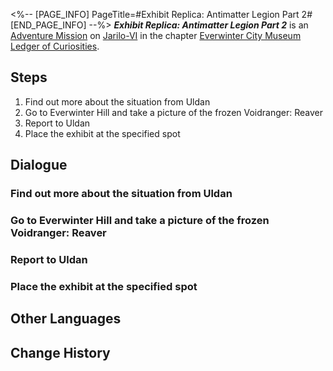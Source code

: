 <%-- [PAGE_INFO]
PageTitle=#Exhibit Replica: Antimatter Legion Part 2#
[END_PAGE_INFO] --%>
{{Stub|Dialogue.}}
{{Mission Infobox
|id            = 8001220
|title         = 
|image         = <!--Mission Exhibit Replica Antimatter Legion Part 2.png-->
|type          = Adventure
|event_name    = 
|chapter       = Everwinter City Museum Ledger of Curiosities
|requirements  = {{subst:void|<!--Unknown: {"Type":"Manual"}-->}}
|summary       = Belobog's History and Culture Museum will be opening soon. Uldan is collecting appropriate exhibits to ensure a successful opening.<br />You have journeyed to Everwinter Hill to take a picture of a frozen Antimatter Legion Voidranger, allowing them to make a replica.
|characters    = Trailblazer
|startLocation = [[Jarilo-VI]] - [[History and Culture Museum]]
|world         = Jarilo-VI
|area          = History and Culture Museum
|prev          = 
|next          = 
|rewards       = 
}}
'''''Exhibit Replica: Antimatter Legion Part 2''''' is an [[Adventure Mission]] on [[Jarilo-VI]] in the chapter [[Everwinter City Museum Ledger of Curiosities]].

==Steps==
# Find out more about the situation from Uldan
# Go to Everwinter Hill and take a picture of the frozen Voidranger: Reaver
# Report to Uldan
# Place the exhibit at the specified spot

<!--
==Gameplay Notes==

--><!--
==Trial Character==

-->
==Dialogue==
{{Stub Dialogue}}

===Find out more about the situation from Uldan===
{{Mission Description|type=adventure|location=History and Culture Museum|Belobog's History and Culture Museum will be opening soon. Uldan is collecting appropriate exhibits to ensure a successful opening.<br />This time, Uldan needs your help to take a picture of a frozen Antimatter Legion Voidranger at the Everwinter Hill to help the museum make a replica.}}
{{Dialogue Start}}
:{{tx}}
{{Dialogue End}}

===Go to Everwinter Hill and take a picture of the frozen Voidranger: Reaver===
{{Dialogue Start}}
:{{tx}}
{{Dialogue End}}

===Report to Uldan===
{{Dialogue Start}}
:{{tx}}
{{Dialogue End}}

===Place the exhibit at the specified spot===
{{Dialogue Start}}
:{{tx}}
{{Dialogue End}}

==Other Languages==
{{Other Languages
|en   = Exhibit Replica: Antimatter Legion Part 2
|zhs  = 藏品复刻•反物质军团•其二
|zht  = 館藏復刻•反物質軍團•其二
|ja   = 収蔵品復刻・反物質レギオン・その2
|ko   = 소장품 복각•반물질 군단•2
|es   = Réplica de objeto: Legión Antimateria&nbsp;II
|fr   = Reproduction de pièce d'exposition&nbsp;: Légion d'antimatière (partie&nbsp;2)
|ru   = Копирование экспонатов: Легион Антиматерии II
|th   = โมเดลจัดแสดง: กองทัพ Antimatter 2
|vi   = Phục Chế Vật Sưu Tập - Quân Đoàn Phản Vật Chất 2
|de   = Replikat: Antimaterie-Legion (Teil 2)
|id   = Replika Koleksi: Antimatter Legion (Bagian 2)
|pt   = Réplica de Obras: Legião Antimatéria Parte 2
}}

==Change History==
{{Change History|1.1}}
